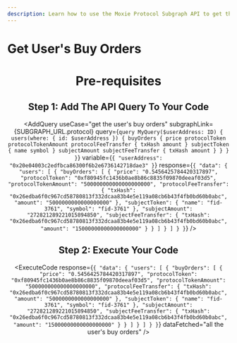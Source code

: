 ```yaml
---
description: Learn how to use the Moxie Protocol Subgraph API to get the user's buy orders.
---
```



# Get User's Buy Orders

<Header useCase="get the user's buy orders" apiName="Moxie Protocol Subgraph" />

# Pre-requisites

<Prerequisites apiName="Moxie Protocol Subgraph" />

## Step 1: Add The API Query To Your Code

<AddQuery
  useCase="get the user's buy orders"
  subgraphLink={SUBGRAPH_URL.protocol}
  query={`query MyQuery($userAddress: ID) {
  users(where: { id: $userAddress }) {
    buyOrders {
      price
      protocolToken
      protocolTokenAmount
      protocolFeeTransfer {
        txHash
        amount
      }
      subjectToken {
        name
        symbol
      }
      subjectAmount
      subjectFeeTransfer {
        txHash
        amount
      }
    }
  }
}`}
  variable={`{
  "userAddress": "0x20e04003c2edfbca86300f6b2e6736142718dae3"
}`}
  response={`{
  "data": {
    "users": [
      {
        "buyOrders": [
          {
            "price": "0.5456425784420317897",
            "protocolToken": "0xf80945fc1436b0ae8b86c8835f09870deeaf03d5",
            "protocolTokenAmount": "500000000000000000000",
            "protocolFeeTransfer": {
              "txHash": "0x26edba6f0c967cd58780813f332dcaa83b4e5e119a08cb6b43f4fb0bd60b0abc",
              "amount": "5000000000000000000"
            },
            "subjectToken": {
              "name": "fid-3761",
              "symbol": "fid-3761"
            },
            "subjectAmount": "272821289221015894850",
            "subjectFeeTransfer": {
              "txHash": "0x26edba6f0c967cd58780813f332dcaa83b4e5e119a08cb6b43f4fb0bd60b0abc",
              "amount": "15000000000000000000"
            }
          }
        ]
      }
    ]
  }
}`}
/>

## Step 2: Execute Your Code

<ExecuteCode
  response={`{
  "data": {
    "users": [
      {
        "buyOrders": [
          {
            "price": "0.5456425784420317897",
            "protocolToken": "0xf80945fc1436b0ae8b86c8835f09870deeaf03d5",
            "protocolTokenAmount": "500000000000000000000",
            "protocolFeeTransfer": {
              "txHash": "0x26edba6f0c967cd58780813f332dcaa83b4e5e119a08cb6b43f4fb0bd60b0abc",
              "amount": "5000000000000000000"
            },
            "subjectToken": {
              "name": "fid-3761",
              "symbol": "fid-3761"
            },
            "subjectAmount": "272821289221015894850",
            "subjectFeeTransfer": {
              "txHash": "0x26edba6f0c967cd58780813f332dcaa83b4e5e119a08cb6b43f4fb0bd60b0abc",
              "amount": "15000000000000000000"
            }
          }
        ]
      }
    ]
  }
}`}
  dataFetched="all the user's buy orders"
/>

<DeveloperSupport />
